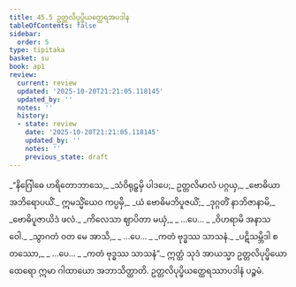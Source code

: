 ```yaml
---
title: 45.5 ဥတ္တလိပုပ္ဖိယတ္ထေရအပဒါန
tableOfContents: false
sidebar:
  order: 5
type: tipitaka
basket: su
book: ap1
review:
  current: review
  updated: '2025-10-20T21:21:05.118145'
  updated_by: ''
  notes: ''
  history:
  - state: review
    date: '2025-10-20T21:21:05.118145'
    updated_by: ''
    notes: ''
    previous_state: draft
---
```



<DynamicBreadcrumb />


<ReviewStatus review={frontmatter.review} showDetails={true} />

<HypothesisAnnotation frontmatter={frontmatter} />

<Division number="31" book="ap1" e="ch" v="20" p="431">

<Paragraph number="5813" type="verses" book="ap1">
_“နိဂြေါဓေ ဟရိတောဘာသေ,_  
_သံဝိရုဠှမှိ ပါဒပေ;_  
ဥတ္တလိမာလံ ပဂ္ဂယှ,_  
_ဗောဓိယာ အဘိရောပယိံ._  

</Paragraph>

</Division>
<Division number="32" book="ap1" e="ch" v="20" p="431">

<Paragraph number="5814" type="verses" book="ap1">
ဣမသ္မိံယေဝ ကပ္ပမှိ,_  
_ယံ ဗောဓိမဘိပူဇယိံ;_  
_ဒုဂ္ဂတိံ နာဘိဇာနာမိ,_  
_ဗောဓိပူဇာယိဒံ ဖလံ._  

</Paragraph>

</Division>
<Division number="33" book="ap1" e="ch" v="20" p="431">

<Paragraph number="5815" type="verses" book="ap1">
_ကိလေသာ ဈာပိတာ မယှံ,_  
_ …ပေ… _  
_ဝိဟရာမိ အနာသဝေါ._  

</Paragraph>

</Division>
<Division number="34" book="ap1" e="ch" v="20" p="432">

<Paragraph number="5816" type="verses" book="ap1">
_သွာဂတံ ဝတ မေ အာသိ,_  
_ …ပေ… _  
_ကတံ ဗုဒ္ဓဿ သာသနံ._  

</Paragraph>

</Division>
<Division number="35" book="ap1" e="ch" v="20" p="432">

<Paragraph number="5817" type="verses" book="ap1">
_ပဋိသမ္ဘိဒါ စတဿော,_  
_ …ပေ… _  
_ကတံ ဗုဒ္ဓဿ သာသနံ”._  

</Paragraph>

<Paragraph number="5818" book="ap1">
ဣတ္ထံ သုဒံ အာယသ္မာ ဥတ္တလိပုပ္ဖိယော ထေရော ဣမာ ဂါထာယော အဘာသိတ္ထာတိ.

</Paragraph>
</Division>

<Paragraph number="5819" type="center" book="ap1">
ဥတ္တလိပုပ္ဖိယတ္ထေရဿာပဒါနံ ပဉ္စမံ.
</Paragraph>